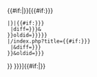 {{#if:{{{pl|}}}|<span class="plainlinks">}}[{{#if:{{{page|{{{1|}}}}}}
 |{{fullurl:{{{page|{{{1}}}}}}|{{#if:{{{diff|{{{2|}}}}}}
  |diff={{{diff|{{{2}}}}}}&
 }}oldid={{{oldid|{{{3|}}}}}}}}
 |{{SERVER}}{{SCRIPTPATH}}/index.php?title={{#if:{{{diff|{{{2|}}}}}}
  |&diff={{{diff|{{{2}}}}}}
 }}&oldid={{{oldid|{{{3|}}}}}}
}} {{{label|{{{4|}}}}}}]{{#if:{{{pl|}}}|</span>}}<noinclude>
{{documentation}}
</noinclude>